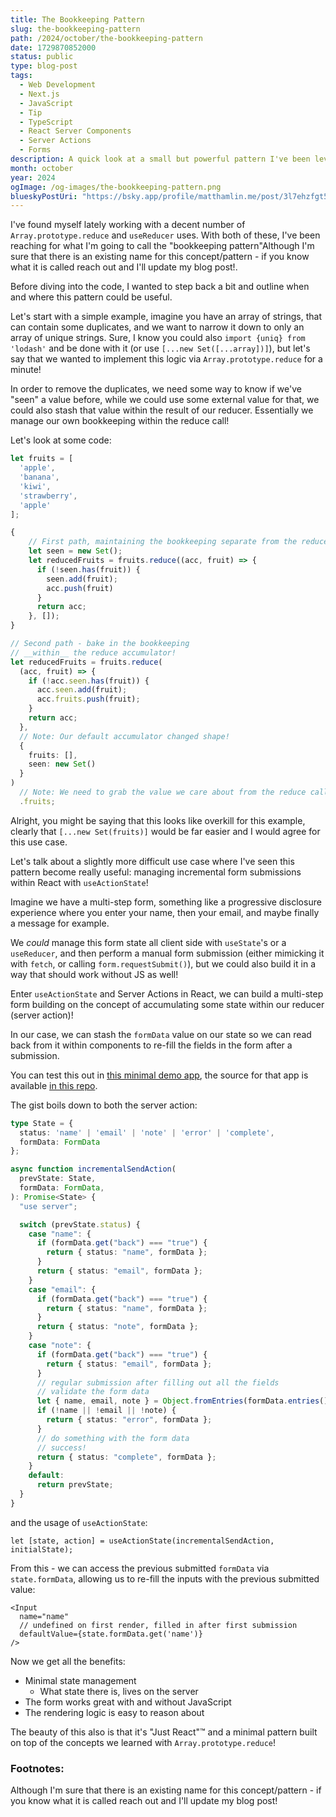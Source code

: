 ```yaml
---
title: The Bookkeeping Pattern
slug: the-bookkeeping-pattern
path: /2024/october/the-bookkeeping-pattern
date: 1729870852000
status: public
type: blog-post
tags:
  - Web Development
  - Next.js
  - JavaScript
  - Tip
  - TypeScript
  - React Server Components
  - Server Actions
  - Forms
description: A quick look at a small but powerful pattern I've been leveraging as of late!
month: october
year: 2024
ogImage: /og-images/the-bookkeeping-pattern.png
blueskyPostUri: "https://bsky.app/profile/matthamlin.me/post/3l7ehzfgt5i2r"
---
```



I've found myself lately working with a decent number of `Array.prototype.reduce` and `useReducer` uses. With both of these, I've been reaching for what I'm going to call the "bookkeeping pattern"<FootnoteRef id="1">Although I'm sure that there is an existing name for this concept/pattern - if you know what it is called reach out and I'll update my blog post!</FootnoteRef>.

Before diving into the code, I wanted to step back a bit and outline when and where this pattern could be useful.

Let's start with a simple example, imagine you have an array of strings, that can contain some duplicates, and we want to narrow it down to only an array of unique strings. Sure, I know you could also `import {uniq} from 'lodash'` and be done with it (or use `[...new Set([...array])]`), but let's say that we wanted to implement this logic via `Array.prototype.reduce` for a minute! 

In order to remove the duplicates, we need some way to know if we've "seen" a value before, while we could use some external value for that, we could also stash that value within the result of our reducer. Essentially we manage our own bookkeeping within the reduce call!

Let's look at some code:

```ts
let fruits = [
  'apple',
  'banana',
  'kiwi',
  'strawberry',
  'apple'
];

{
	// First path, maintaining the bookkeeping separate from the reduce:
	let seen = new Set();
	let reducedFruits = fruits.reduce((acc, fruit) => {
	  if (!seen.has(fruit)) {
	    seen.add(fruit);
	    acc.push(fruit)
	  }
	  return acc;
	}, []);
}

// Second path - bake in the bookkeeping
// __within__ the reduce accumulator!
let reducedFruits = fruits.reduce(
  (acc, fruit) => {
    if (!acc.seen.has(fruit)) {
      acc.seen.add(fruit);
      acc.fruits.push(fruit);
    }
    return acc;
  },
  // Note: Our default accumulator changed shape!
  {
    fruits: [],
    seen: new Set()
  }
)
  // Note: We need to grab the value we care about from the reduce call
  .fruits;
```

Alright, you might be saying that this looks like overkill for this example, clearly that `[...new Set(fruits)]` would be far easier and I would agree for this use case. 

Let's talk about a slightly more difficult use case where I've seen this pattern become really useful: managing incremental form submissions within React with `useActionState`!

Imagine we have a multi-step form, something like a progressive disclosure experience where you enter your name, then your email, and maybe finally a message for example.

We _could_ manage this form state all client side with `useState`'s or a `useReducer`, and then perform a manual form submission (either mimicking it with `fetch`, or calling `form.requestSubmit()`), but we could also build it in a way that should work without JS as well!

Enter `useActionState` and Server Actions in React, we can build a multi-step form building on the concept of accumulating some state within our reducer (server action)!

In our case, we can stash the `formData` value on our state so we can read back from it within components to re-fill the fields in the form after a submission.

You can test this out in [this minimal demo app](https://multi-step-form-xi-black.vercel.app/), the source for that app is available [in this repo](https://github.com/hamlim/multi-step-form).

The gist boils down to both the server action:

```ts
type State = {
  status: 'name' | 'email' | 'note' | 'error' | 'complete',
  formData: FormData
};

async function incrementalSendAction(
  prevState: State,
  formData: FormData,
): Promise<State> {
  "use server";

  switch (prevState.status) {
    case "name": {
      if (formData.get("back") === "true") {
        return { status: "name", formData };
      }
      return { status: "email", formData };
    }
    case "email": {
      if (formData.get("back") === "true") {
        return { status: "name", formData };
      }
      return { status: "note", formData };
    }
    case "note": {
      if (formData.get("back") === "true") {
        return { status: "email", formData };
      }
      // regular submission after filling out all the fields
      // validate the form data
      let { name, email, note } = Object.fromEntries(formData.entries());
      if (!name || !email || !note) {
        return { status: "error", formData };
      }
      // do something with the form data
      // success!
      return { status: "complete", formData };
    }
    default:
      return prevState;
  }
}
```

and the usage of `useActionState`:

```tsx
let [state, action] = useActionState(incrementalSendAction, initialState);
```

From this - we can access the previous submitted `formData` via `state.formData`, allowing us to re-fill the inputs with the previous submitted value:

```tsx
<Input
  name="name"
  // undefined on first render, filled in after first submission
  defaultValue={state.formData.get('name')}
/>
```

Now we get all the benefits:
- Minimal state management
	- What state there is, lives on the server
- The form works great with and without JavaScript
- The rendering logic is easy to reason about

The beauty of this also is that it's "Just React"™ and a minimal pattern built on top of the concepts we learned with `Array.prototype.reduce`!
### Footnotes:

<Footnote id="1">Although I'm sure that there is an existing name for this concept/pattern - if you know what it is called reach out and I'll update my blog post!</Footnote>

